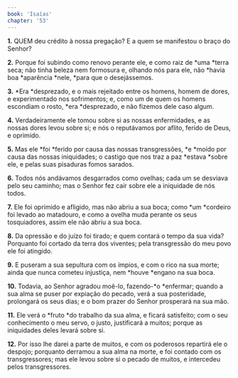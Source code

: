 ```yaml
---
book: 'Isaías'
chapter: '53'
---
```


**1.** QUEM deu crédito à nossa pregação? E a quem se manifestou o braço do Senhor?

**2.** Porque foi subindo como renovo perante ele, e como raiz de *uma *terra seca; não tinha beleza nem formosura e, olhando nós para ele, não *havia boa *aparência *nele, *para que o desejássemos.

**3.** *Era *desprezado, e o mais rejeitado entre os homens, homem de dores, e experimentado nos sofrimentos; e, como um de quem os homens escondiam o rosto, *era *desprezado, e não fizemos dele caso algum.

**4.** Verdadeiramente ele tomou sobre si as nossas enfermidades, e as nossas dores levou sobre si; e nós o reputávamos por aflito, ferido de Deus, e oprimido.

**5.** Mas ele *foi *ferido por causa das nossas transgressões, *e *moído por causa das nossas iniquidades; o castigo que nos traz a paz *estava *sobre ele, e pelas suas pisaduras fomos sarados.

**6.** Todos nós andávamos desgarrados como ovelhas; cada um se desviava pelo seu caminho; mas o Senhor fez cair sobre ele a iniquidade de nós todos.

**7.** Ele foi oprimido e afligido, mas não abriu a sua boca; como *um *cordeiro foi levado ao matadouro, e como a ovelha muda perante os seus tosquiadores, assim ele não abriu a sua boca.

**8.** Da opressão e do juízo foi tirado; e quem contará o tempo da sua vida? Porquanto foi cortado da terra dos viventes; pela transgressão do meu povo ele foi atingido.

**9.** E puseram a sua sepultura com os ímpios, e com o rico na sua morte; ainda que nunca cometeu injustiça, nem *houve *engano na sua boca.

**10.** Todavia, ao Senhor agradou moê-lo, fazendo-*o *enfermar; quando a sua alma se puser por expiação do pecado, verá a sua posteridade, prolongará os seus dias; e o bom prazer do Senhor prosperará na sua mão.

**11.** Ele verá o *fruto *do trabalho da sua alma, e ficará satisfeito; com o seu conhecimento o meu servo, o justo, justificará a muitos; porque as iniquidades deles levará sobre si.

**12.** Por isso lhe darei a parte de muitos, e com os poderosos repartirá ele o despojo; porquanto derramou a sua alma na morte, e foi contado com os transgressores; mas ele levou sobre si o pecado de muitos, e intercedeu pelos transgressores.